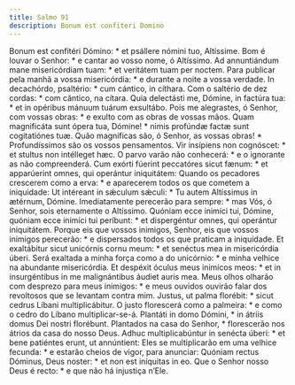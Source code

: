 ```yaml
---
title: Salmo 91
description: Bonum est confiteri Domino
---
```


<div class="side-by-side not-content">
  <span>Bonum est confitéri Dómino: * et psállere nómini tuo, Altíssime.</span>
  <span>Bom é louvar o Senhor: * e cantar ao vosso nome, ó Altíssimo.</span>
  <span>
    Ad annuntiándum mane misericórdiam tuam: * et veritátem tuam per noctem.
  </span>
  <span>
    Para publicar pela manhã a vossa misericórdia: * e durante a noite a vossa
    verdade.
  </span>
  <span>In decachórdo, psaltério: * cum cántico, in cíthara.</span>
  <span>Com o saltério de dez cordas: * com cântico, na cítara.</span>
  <span>
    Quia delectásti me, Dómine, in factúra tua: * et in opéribus mánuum tuárum
    exsultábo.
  </span>
  <span>
    Pois me alegrastes, ó Senhor, com vossas obras: * e exulto com as obras de
    vossas mãos.
  </span>
  <span>
    Quam magnificáta sunt ópera tua, Dómine! * nimis profúndæ factæ sunt
    cogitatiónes tuæ.
  </span>
  <span>
    Quão magníficas são, ó Senhor, as vossas obras! * Profundíssimos são os
    vossos pensamentos.
  </span>
  <span>Vir insípiens non cognóscet: * et stultus non intélleget hæc.</span>
  <span>O parvo varão não conhecerá: * e o ignorante as não compreenderá.</span>
  <span>
    Cum exórti fúerint peccatóres sicut fænum: * et apparúerint omnes, qui
    operántur iniquitátem:
  </span>
  <span>
    Quando os pecadores crescerem como a erva: * e aparecerem todos os que
    cometem a iniquidade:
  </span>
  <span>
    Ut intéreant in sǽculum sǽculi: * Tu autem Altíssimus in ætérnum, Dómine.
  </span>
  <span>
    Imediatamente perecerão para sempre: * mas Vós, ó Senhor, sois eternamente o
    Altíssimo.
  </span>
  <span>
    Quóniam ecce inimíci tui, Dómine, quóniam ecce inimíci tui períbunt: * et
    dispergéntur omnes, qui operántur iniquitátem.
  </span>
  <span>
    Porque eis que vossos inimigos, Senhor, eis que vossos inimigos perecerão: *
    e dispersados todos os que praticam a iniquidade.
  </span>
  <span>
    Et exaltábitur sicut unicórnis cornu meum: * et senéctus mea in misericórdia
    úberi.
  </span>
  <span>
    Será exaltada a minha força como a do unicórnio: * e minha velhice na
    abundante misericórdia.
  </span>
  <span>
    Et despéxit óculus meus inimícos meos: * et in insurgéntibus in me
    malignántibus áudiet auris mea.
  </span>
  <span>
    Meus olhos olharão com desprezo para meus inimigos: * e meus ouvidos ouvirão
    falar dos revoltosos que se levantam contra mim.
  </span>
  <span>Justus, ut palma florébit: * sicut cedrus Líbani multiplicábitur.</span>
  <span>
    O justo florescerá como a palmeira: * e como o cedro do Líbano
    multiplicar-se-á.
  </span>
  <span>Plantáti in domo Dómini, * in átriis domus Dei nostri florébunt.</span>
  <span>
    Plantados na casa do Senhor, * florescerão nos átrios da casa do nosso Deus.
  </span>
  <span>
    Adhuc multiplicabúntur in senécta úberi: * et bene patiéntes erunt, ut
    annúntient:
  </span>
  <span>
    Eles se multiplicarão em uma velhice fecunda: * e estarão cheios de vigor,
    para anunciar:
  </span>
  <span>
    Quóniam rectus Dóminus, Deus noster: * et non est iníquitas in eo.
  </span>
  <span>Que o Senhor nosso Deus é recto: * e que não há injustiça n’Ele.</span>
</div>
